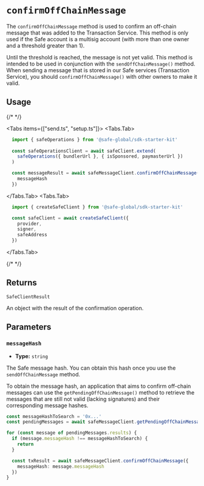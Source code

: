 
# `confirmOffChainMessage`

The `confirmOffChainMessage` method is used to confirm an off-chain message that was added to the Transaction Service. This method is only used if the Safe account is a multisig account (with more than one owner and a threshold greater than 1).

Until the threshold is reached, the message is not yet valid. This method is intended to be used in conjunction with the `sendOffChainMessage()` method. When sending a message that is stored in our Safe services (Transaction Service), you should `confirmOffChainMessage()` with other owners to make it valid.

## Usage

{/* <!-- vale off --> */}

<Tabs items={["send.ts", "setup.ts"]}>
  <Tabs.Tab>
  ```typescript 
    import { safeOperations } from '@safe-global/sdk-starter-kit'
    
    const safeOperationsClient = await safeClient.extend(
      safeOperations({ bundlerUrl }, { isSponsored, paymasterUrl })
    )

    const messageResult = await safeMessageClient.confirmOffChainMessage({ 
      messageHash
    })
  ```
  </Tabs.Tab>
  <Tabs.Tab>
  ```typescript 
    import { createSafeClient } from '@safe-global/sdk-starter-kit'

    const safeClient = await createSafeClient({
      provider,  
      signer,
      safeAddress
    })
  ```
</Tabs.Tab>
</Tabs>

{/* <!-- vale on --> */}

## Returns

`SafeClientResult`

An object with the result of the confirmation operation.

## Parameters

### `messageHash`

- **Type:** `string`

The Safe message hash. You can obtain this hash once you use the `sendOffChainMessage` method.

To obtain the message hash, an application that aims to confirm off-chain messages can use the `getPendingOffChainMessage()` method to retrieve the messages that are still not valid (lacking signatures) and their corresponding message hashes.

```typescript
const messageHashToSearch = '0x...'
const pendingMessages = await safeMessageClient.getPendingOffChainMessages()

for (const message of pendingMessages.results) {
  if (message.messageHash !== messageHashToSearch) {
    return
  }

  const txResult = await safeMessageClient.confirmOffChainMessage({
    messageHash: message.messageHash
  })
}
````
